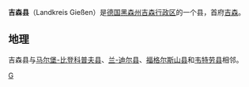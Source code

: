 {{德国县级行政单位
| 县徽图 = Image:Wappen Landkreis Gießen.svg
| 在德国内的位置图 = Image:Lage des Landkreises Gießen in Deutschland.GIF
| 所属联邦州 = 黑森州
| 所属行政区 = 吉森行政区
| 首府 = 吉森
| 面积 = 854.64
| 人口 = 255,490
| 统计时间 = 2006年9月30日
| 人口密度 = 299
| 汽车牌号 = GI
| 下设城镇 = 10个市、8个镇
| 政府地址 = Ostanlage 33-45<br />35352 Gießen
| 政府网站 = www.landkreisgiessen.de
| 在州内的位置图 = Image:Hessen Gi.png
|}}

'''吉森县'''（Landkreis Gießen）是[[德国|德国]][[黑森州|黑森州]][[吉森行政区|吉森行政区]]的一个县，首府[[吉森|吉森]]。

== 地理 ==

吉森县与[[马尔堡-比登科普夫县|马尔堡-比登科普夫县]]、[[兰-迪尔县|兰-迪尔县]]、[[福格尔斯山县|福格尔斯山县]]和[[韦特劳县|韦特劳县]]相邻。

{{黑森州行政区划}}

{{Authority control}}
[[Category:黑森州的县|G]]